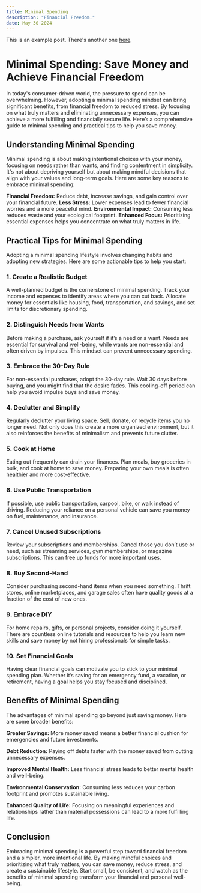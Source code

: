 ```yaml
---
title: Minimal Spending
description: "Financial Freedom."
date: May 30 2024
---
```


This is an example post. There's another one [here](/posts/example-post).
# Minimal Spending: Save Money and Achieve Financial Freedom
In today's consumer-driven world, the pressure to spend can be overwhelming. However, adopting a minimal spending mindset can bring significant benefits, from financial freedom to reduced stress. By focusing on what truly matters and eliminating unnecessary expenses, you can achieve a more fulfilling and financially secure life. Here’s a comprehensive guide to minimal spending and practical tips to help you save money.

## Understanding Minimal Spending
Minimal spending is about making intentional choices with your money, focusing on needs rather than wants, and finding contentment in simplicity. It's not about depriving yourself but about making mindful decisions that align with your values and long-term goals. Here are some key reasons to embrace minimal spending:

**Financial Freedom:** Reduce debt, increase savings, and gain control over your financial future.
**Less Stress:** Lower expenses lead to fewer financial worries and a more peaceful mind.
**Environmental Impact:** Consuming less reduces waste and your ecological footprint.
**Enhanced Focus:** Prioritizing essential expenses helps you concentrate on what truly matters in life.

## Practical Tips for Minimal Spending
Adopting a minimal spending lifestyle involves changing habits and adopting new strategies. Here are some actionable tips to help you start:

### 1. Create a Realistic Budget
A well-planned budget is the cornerstone of minimal spending. Track your income and expenses to identify areas where you can cut back. Allocate money for essentials like housing, food, transportation, and savings, and set limits for discretionary spending.

### 2. Distinguish Needs from Wants
Before making a purchase, ask yourself if it’s a need or a want. Needs are essential for survival and well-being, while wants are non-essential and often driven by impulses. This mindset can prevent unnecessary spending.

### 3. Embrace the 30-Day Rule
For non-essential purchases, adopt the 30-day rule. Wait 30 days before buying, and you might find that the desire fades. This cooling-off period can help you avoid impulse buys and save money.

### 4. Declutter and Simplify
Regularly declutter your living space. Sell, donate, or recycle items you no longer need. Not only does this create a more organized environment, but it also reinforces the benefits of minimalism and prevents future clutter.

### 5. Cook at Home
Eating out frequently can drain your finances. Plan meals, buy groceries in bulk, and cook at home to save money. Preparing your own meals is often healthier and more cost-effective.

### 6. Use Public Transportation
If possible, use public transportation, carpool, bike, or walk instead of driving. Reducing your reliance on a personal vehicle can save you money on fuel, maintenance, and insurance.

### 7. Cancel Unused Subscriptions
Review your subscriptions and memberships. Cancel those you don’t use or need, such as streaming services, gym memberships, or magazine subscriptions. This can free up funds for more important uses.

### 8. Buy Second-Hand
Consider purchasing second-hand items when you need something. Thrift stores, online marketplaces, and garage sales often have quality goods at a fraction of the cost of new ones.

### 9. Embrace DIY
For home repairs, gifts, or personal projects, consider doing it yourself. There are countless online tutorials and resources to help you learn new skills and save money by not hiring professionals for simple tasks.

### 10. Set Financial Goals
Having clear financial goals can motivate you to stick to your minimal spending plan. Whether it’s saving for an emergency fund, a vacation, or retirement, having a goal helps you stay focused and disciplined.

## Benefits of Minimal Spending
The advantages of minimal spending go beyond just saving money. Here are some broader benefits:

**Greater Savings:** More money saved means a better financial cushion for emergencies and future investments.

**Debt Reduction:** Paying off debts faster with the money saved from cutting unnecessary expenses.

**Improved Mental Health:** Less financial stress leads to better mental health and well-being.

**Environmental Conservation:** Consuming less reduces your carbon footprint and promotes sustainable living.

**Enhanced Quality of Life:** Focusing on meaningful experiences and relationships rather than material possessions can lead to a more fulfilling life.

## Conclusion
Embracing minimal spending is a powerful step toward financial freedom and a simpler, more intentional life. By making mindful choices and prioritizing what truly matters, you can save money, reduce stress, and create a sustainable lifestyle. Start small, be consistent, and watch as the benefits of minimal spending transform your financial and personal well-being.
